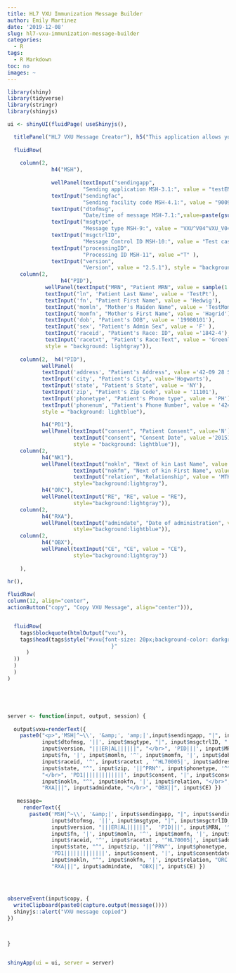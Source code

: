 ```yaml
---
title: HL7 VXU Immunization Message Builder
author: Emily Martinez
date: '2019-12-08'
slug: hl7-vxu-immunization-message-builder
categories:
  - R
tags:
  - R Markdown
toc: no
images: ~
---
```



```r
library(shiny)
library(tidyverse)
library(stringr)
library(shinyjs)

ui <- shinyUI(fluidPage( useShinyjs(),

  titlePanel("HL7 VXU Message Creator"), h5("This application allows you to enter a value for each VXU segment. The VXU message is created at the bottom of the page automatically. Click the copy button to paste in SOAP or elsewhere."),
  
  fluidRow(
  
    column(2, 
              h4("MSH"),
       
              wellPanel(textInput("sendingapp",
                        "Sending application MSH-3.1:", value = "testEMR"),
              textInput("sendingfac",
                        "Sending facility code MSH-4.1:", value = "9009X01"),
              textInput("dtofmsg",
                        "Date/time of message MSH-7.1:",value=paste(gsub(" ", "", gsub(":", "", gsub("-", "", Sys.time()))), "-",sample(000:9999, 1, replace=F), sep = "")),
              textInput("msgtype", 
                        "Message type MSH-9:", value = "VXU^V04^VXU_V04"),
              textInput("msgctrlID",
                        "Message Control ID MSH-10:", value = "Test case 1"),
              textInput("processingID", 
                        "Processing ID MSH-11", value ="T" ),
              textInput("version", 
                        "Version", value = "2.5.1"), style = "background: lightblue")),
    column(2, 
                 h4("PID"),
            wellPanel(textInput("MRN", "Patient MRN", value = sample(1:9999999, 1, replace=F)),
            textInput("ln", 'Patient Last Name', value = 'TestPt'),
            textInput('fn', "Patient First Name", value = 'Hedwig'),
            textInput('momln', "Mother's Maiden Name", value = 'TestMom'),
            textInput('momfn', "Mother's First Name", value = 'Hagrid'),
            textInput('dob', "Patient's DOB", value = '19980101'),
            textInput('sex', "Patient's Admin Sex", value = 'F' ),
            textInput('raceid', "Patient's Race: ID", value ='1842-4'),
            textInput('racetxt', "Patient's Race:Text", value = 'Greenland Eskimo'),
            style = "background: lightgray")),
    
    column(2,  h4("PID"),
           wellPanel(
           textInput('address', "Patient's Address", value ='42-09 28 ST' ), 
           textInput('city', "Patient's City", value='Hogwarts'), 
           textInput('state', "Patient's State", value = 'NY'), 
           textInput('zip', "Patient's Zip Code", value = '11101'),
           textInput('phonetype', "Patient's Phone type", value = 'PH'), 
           textInput('phonenum', "Patient's Phone Number", value = '424^3597993'),
           style = "background: lightblue"),
           
           h4("PD1"),
           wellPanel(textInput("consent", "Patient Consent", value='N'),
                     textInput("consent", "Consent Date", value ='20151025' ),
                     style = "background: lightblue")),
    column(2,
           h4("NK1"),
           wellPanel(textInput("nokln", "Next of kin Last Name", value = 'TestMom'),
                     textInput("nokfm", "Next of kin First Name", value = 'Hagrid'),
                     textInput("relation", "Relationship", value = 'MTH'),
                     style="background:lightgray"),
           h4("ORC"),
           wellPanel(textInput("RE", "RE", value = "RE"),
                     style="background:lightgray")),
    column(2, 
           h4("RXA"),
           wellPanel(textInput("admindate", "Date of administration", value = '20151025'),
                     style="background:lightblue")),
    column(2,
           h4("OBX"),
           wellPanel(textInput("CE", "CE", value = "CE"),
                     style="background:lightgray"))
    
    ),
  
hr(),

fluidRow(
column(12, align="center",
actionButton("copy", "Copy VXU Message", align="center"))),


  fluidRow(
    tags$blockquote(htmlOutput("vxu"),
    tags$head(tags$style("#vxu{font-size: 20px;background-color: darkgray;color: black;
                                 }"
      )
  ))
  )
  )
)





server <- function(input, output, session) {
  
  output$vxu=renderText({
    paste0("<p>",'MSH|^~\\', '&amp;', 'amp;|',input$sendingapp, "|", input$sendingfac, "|||", 
           input$dtofmsg, '||', input$msgtype, "|", input$msgctrlID, "|", input$processingID, "|", 
           input$version, "|||ER|AL||||||", "</br>", 'PID|||', input$MRN, '^^^^MR||', input$ln, '^', 
           input$fn, '|', input$momln, '^', input$momfn, '|', input$dob, '|', input$sex, '||', 
           input$raceid, '^', input$racetxt , '^HL70005|', input$address, "^^", input$city, "^", 
           input$state, "^", input$zip, '||^PRN^', input$phonetype, '^^^', input$phonenum, '|',
           "</br>", 'PD1|||||||||||||', input$consent, '|', input$consentdate, "</br>", "NK1||", 
           input$nokln, "^", input$nokfn, '|', input$relation, "</br>", "ORC|", input$RE, "</br>", 
           "RXA|||", input$admindate, "</br>", "OBX||", input$CE) })
    
   message=
     renderText({
       paste0('MSH|^~\\', '&amp;|', input$sendingapp, "|", input$sendingfac, "|||", 
              input$dtofmsg, '||', input$msgtype, "|", input$msgctrlID, "|", input$processingID, "|", 
              input$version, "|||ER|AL||||||",  'PID|||', input$MRN, '^^^^MR||', input$ln, '^', 
              input$fn, '|', input$momln, '^', input$momfn, '|', input$dob, '|', input$sex, '||', 
              input$raceid, '^', input$racetxt , '^HL70005|', input$address, "^^", input$city, "^", 
              input$state, "^", input$zip, '||^PRN^', input$phonetype, '^^^', input$phonenum, '|',
              'PD1|||||||||||||', input$consent, '|', input$consentdate,  "NK1||", 
              input$nokln, "^", input$nokfn, '|', input$relation, "ORC|", input$RE, 
              "RXA|||", input$admindate,  "OBX||", input$CE) })

 
  
  
observeEvent(input$copy, {
  writeClipboard(paste0(capture.output(message())))
  shinyjs::alert("VXU message copied")
})  

  

}


shinyApp(ui = ui, server = server)
```